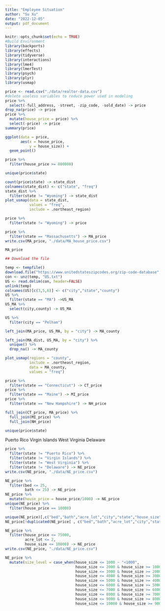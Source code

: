 ```yaml
---
title: "Employee Situation"
author: "Su Xu"
date: "2022-12-05"
output: pdf_document
---
```


```r
knitr::opts_chunk$set(echo = TRUE)
#Build Environment
library(backports)     
library(effects) 
library(tidyverse) 
library(interactions)
library(lme4)
library(lmerTest)
library(psych)
library(plyr) 
library(usmap)
```

```r
price <- read.csv("./data/realtor-data.csv")
#delete useless variables to reduce power used in modeling
price %>% 
  select(-full_address, -street, -zip_code, -sold_date) -> price
drop_na(price) -> price
price %>% 
  mutate(house_price = price) %>% 
  select(-price) -> price
summary(price)
```

```r
ggplot(data = price,
       aes(x = house_price,
           y = house_size)) +
  geom_point()
```

```r
price %>% 
  filter(house_price >= 800000)
```

```r
unique(price$state)
```

```r
count(price$state) -> state_dist
colnames(state_dist) <- c("state", "freq")
state_dist %>% 
  filter(state != "Wyoming") -> state_dist
plot_usmap(data = state_dist,
           values = "freq",
           include = .northeast_region)
```

```r
price %>% 
  filter(state != "Wyoming") -> price

price %>% 
  filter(state == "Massachusetts") -> MA_price
write.csv(MA_price, "./data/MA_house_price.csv")
```

```r
MA_price
```

```r
## Download the file

temp <- tempfile()
download.file("https://www.unitedstateszipcodes.org/zip-code-database",temp)
con <- unz(temp, "US.txt")
US <- read.delim(con, header=FALSE)
unlink(temp)
colnames(US)[c(3,5,6)] <- c("city","state","county")
US %>% 
  filter(state == "MA") ->US_MA
US_MA %>% 
  select(city,county) -> US_MA

US %>% 
  filter(city == "Pelham")

left_join(MA_price, US_MA, by = "city") -> MA_county
```

```r
left_join(MA_dist, US_MA, by = "city") %>% 
  unique() %>% 
  drop_na() -> MA_county

plot_usmap(regions = "county",
           include = .northeast_region,
           data = MA_county,
           values = "freq")
```

```r
price %>% 
  filter(state == "Connecticut") -> CT_price
price %>% 
  filter(state == "Maine") -> MI_price
price %>% 
  filter(state == "New Hampshire") -> NH_price

full_join(CT_price, MA_price) %>% 
  full_join(MI_price) %>% 
  full_join(NH_price)
```

```r
unique(price$state)

```

Puerto Rico
Virgin Islands
West Virginia
Delaware

```r
price %>% 
  filter(state != "Puerto Rico") %>% 
  filter(state != "Virgin Islands") %>% 
  filter(state != "West Virginia") %>% 
  filter(state != "Delaware") -> NE_price
write.csv(NE_price, "./data/NE_price.csv")
```

```r
NE_price %>% 
  filter(bed <= 25,
         bath <= 25) -> NE_price
NE_price %>% 
  mutate(house_price = house_price/1000) -> NE_price
unique(NE_price) %>% 
  filter(house_price == 10000)

unique(NE_price)[,c("bed","bath","acre_lot","city","state","house_size","house_price")]
NE_price[!duplicated(NE_price[ , c("bed","bath","acre_lot","city","state","house_size","house_price")]), ] -> NE_price

NE_price %>% 
  filter(house_price <= 75000,
         acre_lot <= 2,
         house_size <= 10000) -> NE_price
write.csv(NE_price, "./data/NE_price.csv")

NE_price %>% 
  mutate(size_level = case_when(house_size <= 1000 ~ "<1000",
                                house_size <= 2000 & house_size >= 1000 ~ "1000-2000",
                                house_size <= 3000 & house_size >= 2000 ~ "2000-3000",
                                house_size <= 4000 & house_size >= 3000 ~ "3000-4000",
                                house_size <= 5000 & house_size >= 4000 ~ "4000-5000",
                                house_size <= 6000 & house_size >= 5000 ~ "5000-6000",
                                house_size <= 7000 & house_size >= 6000 ~ "6000-7000",
                                house_size <= 8000 & house_size >= 7000 ~ "7000-8000",
                                house_size <= 9000 & house_size >= 8000 ~ "8000-9000",
                                house_size <= 10000 & house_size >= 9000 ~ "9000-10000",)) -> NE_price
```


